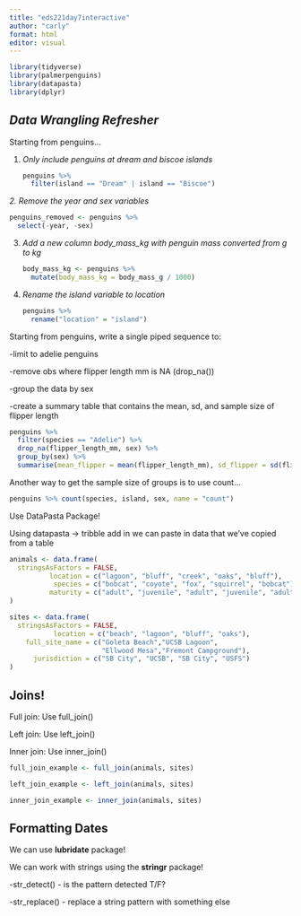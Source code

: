 ```yaml
---
title: "eds221day7interactive"
author: "carly"
format: html
editor: visual
---
```


```r
library(tidyverse)
library(palmerpenguins)
library(datapasta)
library(dplyr)
```

## *Data Wrangling Refresher*

Starting from penguins...

1.  *Only include penguins at dream and biscoe islands*

    ```r
    penguins %>% 
      filter(island == "Dream" | island == "Biscoe")
    ```

*2. Remove the year and sex variables*

```r
penguins_removed <- penguins %>%
  select(-year, -sex)
```

3.  *Add a new column body_mass_kg with penguin mass converted from g to kg*

    ```r
    body_mass_kg <- penguins %>% 
      mutate(body_mass_kg = body_mass_g / 1000)
    ```

4.  *Rename the island variable to location*

    ```r
    penguins %>% 
      rename("location" = "island")
    ```

Starting from penguins, write a single piped sequence to:

-limit to adelie penguins

-remove obs where flipper length mm is NA (drop_na())

-group the data by sex

-create a summary table that contains the mean, sd, and sample size of flipper length

```r
penguins %>% 
  filter(species == "Adelie") %>% 
  drop_na(flipper_length_mm, sex) %>% 
  group_by(sex) %>% 
  summarise(mean_flipper = mean(flipper_length_mm), sd_flipper = sd(flipper_length_mm), count = n())
```

Another way to get the sample size of groups is to use count...

```r
penguins %>% count(species, island, sex, name = "count")
```

Use DataPasta Package!

Using datapasta -\> tribble add in we can paste in data that we've copied from a table

```r
animals <- data.frame(
  stringsAsFactors = FALSE,
          location = c("lagoon", "bluff", "creek", "oaks", "bluff"),
           species = c("bobcat", "coyote", "fox", "squirrel", "bobcat"),
          maturity = c("adult", "juvenile", "adult", "juvenile", "adult")
)
```

```r
sites <- data.frame(
  stringsAsFactors = FALSE,
           location = c("beach", "lagoon", "bluff", "oaks"),
    full_site_name = c("Goleta Beach","UCSB Lagoon",
                       "Ellwood Mesa","Fremont Campground"),
      jurisdiction = c("SB City", "UCSB", "SB City", "USFS")
)
```

## Joins!

Full join: Use full_join()

Left join: Use left_join()

Inner join: Use inner_join()

```r
full_join_example <- full_join(animals, sites)
```

```r
left_join_example <- left_join(animals, sites)
```

```r
inner_join_example <- inner_join(animals, sites)
```

## Formatting Dates

We can use **lubridate** package!

We can work with strings using the **stringr** package!

-str_detect() - is the pattern detected T/F?

-str_replace() - replace a string pattern with something else
